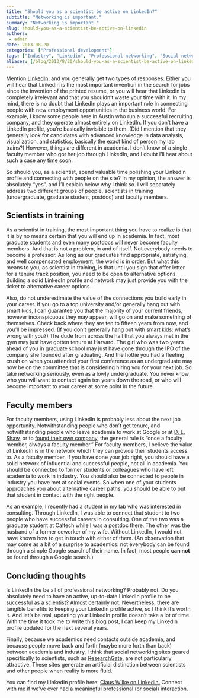 ```yaml
---
title: "Should you as a scientist be active on LinkedIn?"
subtitle: "Networking is important."
summary: "Networking is important."
slug: should-you-as-a-scientist-be-active-on-linkedin
authors:
 - admin
date: 2013-08-20
categories: ["Professional development"]
tags: ["Industry", "Linkedin", "Professional networking", "Social networking"]
aliases: [/blog/2013/8/20/should-you-as-a-scientist-be-active-on-linkedin]
---
```

Mention [LinkedIn](https://www.linkedin.com/), and you generally get two types of responses. Either you will hear that LinkedIn is the most important invention in the search for jobs since the invention of the printed resume, or you will hear that LinkedIn is completely irrelevant and that you shouldn’t waste your time with it. In my mind, there is no doubt that LinkedIn plays an important role in connecting people with new employment opportunities in the business world. For example, I know some people here in Austin who run a successful recruiting company, and they operate almost entirely on LinkedIn. If you don’t have a LinkedIn profile, you’re basically invisible to them. (Did I mention that they generally look for candidates with advanced knowledge in data analysis, visualization, and statistics, basically the exact kind of person my lab trains?) However, things are different in academia. I don’t know of a single faculty member who got her job through LinkedIn, and I doubt I’ll hear about such a case any time soon.

So should you, as a scientist, spend valuable time polishing your LinkedIn profile and connecting with people on the site? In my opinion, the answer is absolutely “yes”, and I’ll explain below why I think so. I will separately address two different groups of people, scientists in training (undergraduate, graduate student, postdoc) and faculty members.

## Scientists in training

As a scientist in training, the most important thing you have to realize is that it is by no means certain that you will end up in academia. In fact, most graduate students and even many postdocs will never become faculty members. And that is not a problem, in and of itself. Not everybody needs to become a professor. As long as our graduates find appropriate, satisfying, and well compensated employment, the world is in order. But what this means to you, as scientist in training, is that until you sign that offer letter for a tenure track position, you need to be open to alternative options. Building a solid LinkedIn profile and network may just provide you with the ticket to alternative career options. 

Also, do not underestimate the value of the connections you build early in your career. If you go to a top university and/or generally hang out with smart kids, I can guarantee you that the majority of your current friends, however inconspicuous they may appear, will go on and make something of themselves. Check back where they are ten to fifteen years from now, and you’ll be impressed. (If you don’t generally hang out with smart kids: what’s wrong with you?) The dude from across the hall that you always met in the gym may just have gotten tenure at Harvard. The girl who was two years ahead of you in graduate school may just have gone through the IPO of the company she founded after graduating. And the hottie you had a fleeting crush on when you attended your first conference as an undergraduate may now be on the committee that is considering hiring you for your next job. So take networking seriously, even as a lowly undergraduate. You never know who you will want to contact again ten years down the road, or who will become important to your career at some point in the future.

## Faculty members

For faculty members, using LinkedIn is probably less about the next job opportunity. Notwithstanding people who don’t get tenure, and notwithstanding people who leave academia to work at Google or at [D. E. Shaw](http://www.deshawresearch.com/), or to [found their own company,](http://www.linkedin.com/pub/matt-winkler/7/156/830) the general rule is “once a faculty member, always a faculty member.” For faculty members, I believe the value of LinkedIn is in the network which they can provide their students access to. As a faculty member, if you have done your job right, you should have a solid network of influential and successful people, not all in academia. You should be connected to former students or colleagues who have left academia to work in industry. You should also be connected to people in industry you have met at social events. So when one of your students approaches you about alternative career paths, you should be able to put that student in contact with the right people.

As an example, I recently had a student in my lab who was interested in consulting. Through LinkedIn, I was able to connect that student to two people who have successful careers in consulting. One of the two was a graduate student at Caltech while I was a postdoc there. The other was the husband of a former coworker of my wife. Without LinkedIn, I would not have known how to get in touch with either of them. (An observation that may come as a bit of a surprise to academics: not everybody can be found through a simple Google search of their name. In fact, most people **can not** be found through a Google search.)

## Concluding thoughts

Is LinkedIn the be all of professional networking? Probably not. Do you absolutely need to have an active, up-to-date LinkedIn profile to be successful as a scientist? Almost certainly not. Nevertheless, there are tangible benefits to keeping your LinkedIn profile active, so I think it’s worth it. And let’s be real, updating your LinkedIn profile doesn’t take a lot of time. With the time it took me to write this blog post, I can keep my LinkedIn profile updated for the next several years.

Finally, because we academics need contacts outside academia, and because people move back and forth (maybe more forth than back) between academia and industry, I think that social networking sites geared specifically to scientists, such as [ResearchGate](http://www.researchgate.net/), are not particularly attractive. These sites generate an artificial distinction between scientists and other people when reality is more fluid.

You can find my LinkedIn profile here: [Claus Wilke on LinkedIn.](https://www.linkedin.com/in/clauswilke) Connect with me if we've ever had a meaningful professional (or social) interaction.
